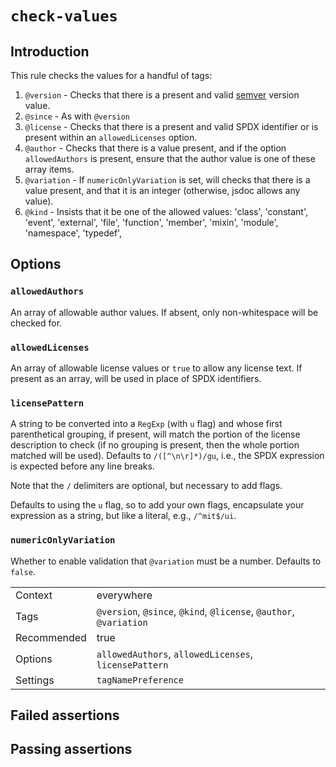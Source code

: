 # `check-values`

## Introduction

This rule checks the values for a handful of tags:

1. `@version` - Checks that there is a present and valid
    [semver](https://semver.org/) version value.
2. `@since` - As with `@version`
3. `@license` - Checks that there is a present and valid SPDX identifier
    or is present within an `allowedLicenses` option.
4. `@author` - Checks that there is a value present, and if the option
    `allowedAuthors` is present, ensure that the author value is one
    of these array items.
5. `@variation` - If `numericOnlyVariation` is set, will checks that there
    is a value present, and that it is an integer (otherwise, jsdoc allows any
    value).
6. `@kind` - Insists that it be one of the allowed values: 'class',
    'constant', 'event', 'external', 'file', 'function', 'member', 'mixin',
    'module', 'namespace', 'typedef',

## Options

### `allowedAuthors`

An array of allowable author values. If absent, only non-whitespace will
be checked for.

### `allowedLicenses`

An array of allowable license values or `true` to allow any license text.
If present as an array, will be used in place of SPDX identifiers.

### `licensePattern`

A string to be converted into a `RegExp` (with `u` flag) and whose first
parenthetical grouping, if present, will match the portion of the license
description to check (if no grouping is present, then the whole portion
matched will be used). Defaults to `/([^\n\r]*)/gu`, i.e., the SPDX expression
is expected before any line breaks.

Note that the `/` delimiters are optional, but necessary to add flags.

Defaults to using the `u` flag, so to add your own flags, encapsulate
your expression as a string, but like a literal, e.g., `/^mit$/ui`.

### `numericOnlyVariation`

Whether to enable validation that `@variation` must be a number. Defaults to
`false`.

|||
|---|---|
|Context|everywhere|
|Tags|`@version`, `@since`, `@kind`, `@license`, `@author`, `@variation`|
|Recommended|true|
|Options|`allowedAuthors`, `allowedLicenses`, `licensePattern`|
|Settings|`tagNamePreference`|


## Failed assertions

<Assertions rule="checkValues" />

## Passing assertions

<Assertions rule="checkValues" passing />

